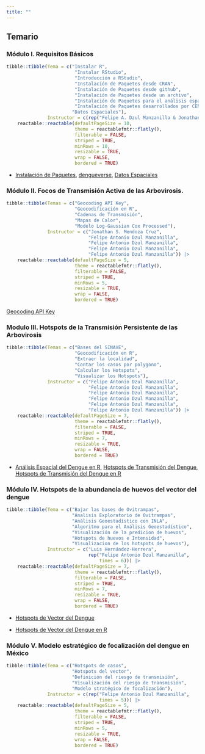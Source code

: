 ```yaml
---
title: ""
---
```


## Temario

### Módulo I. Requisitos Básicos

```r
tibble::tibble(Tema = c("Instalar R",
                         "Instalar RStudio",
                         "Introducción a RStudio",
                         "Instalación de Paquetes desde CRAN",
                         "Instalación de Paquetes desde github",
                         "Instalación de Paquetes desde un archivo",
                         "Instalación de Paquetes para el análisis espacial",
                         "Instalación de Paquetes desarrollados por CENAPRECE-InDRE",
                        "Datos Espaciales"),
               Instructor = c(rep("Felipe A. Dzul Manzanilla & Jonathan S. Mendoza Cruz", times = 9))) |>
    reactable::reactable(defaultPageSize = 10,
                         theme = reactablefmtr::flatly(),
                         filterable = FALSE,
                         striped = TRUE,
                         minRows = 10,
                         resizable = TRUE, 
                         wrap = FALSE, 
                         bordered = TRUE)

```

-   [Instalación de Paquetes](https://calm-hummingbird-41cb33.netlify.app/talks/pkg_installation/#/), [dengueverse](https://calm-hummingbird-41cb33.netlify.app/talks/dengueverse/#/dengueverse), [Datos Espaciales](https://calm-hummingbird-41cb33.netlify.app/talks/spatial_data/#/)


### Módulo II. Focos de Transmisión Activa de las Arbovirosis.

```r
tibble::tibble(Temas = c("Geocoding API Key",
                         "Geocodificación en R",
                         "Cadenas de Transmisión",
                         "Mapas de Calor",
                         "Modelo Log-Gaussian Cox Processed"),
               Instructor = c("Jonathan S. Mendoza Cruz",
                              "Felipe Antonio Dzul Manzanilla",
                              "Felipe Antonio Dzul Manzanilla",
                              "Felipe Antonio Dzul Manzanilla",
                              "Felipe Antonio Dzul Manzanilla")) |>
    reactable::reactable(defaultPageSize = 5,
                         theme = reactablefmtr::flatly(),
                         filterable = FALSE,
                         striped = TRUE,
                         minRows = 5,
                         resizable = TRUE, 
                         wrap = FALSE, 
                         bordered = TRUE)
```

[Geocoding API Key](https://fancy-arithmetic-194be1.netlify.app/talks/api_key_google/#/title-slide)

### Modulo III. Hotspots de la Transmisión Persistente de las Arbovirosis

```r
tibble::tibble(Temas = c("Bases del SINAVE",
                         "Geocodificación en R",
                         "Extraer la localidad",
                         "Contar los casos por polygono",
                         "Calcular los Hotspots",
                         "Visualizar los Hotspots"),
               Instructor = c("Felipe Antonio Dzul Manzanilla",
                              "Felipe Antonio Dzul Manzanilla",
                              "Felipe Antonio Dzul Manzanilla",
                              "Felipe Antonio Dzul Manzanilla",
                              "Felipe Antonio Dzul Manzanilla",
                              "Felipe Antonio Dzul Manzanilla")) |>
    reactable::reactable(defaultPageSize = 7,
                         theme = reactablefmtr::flatly(),
                         filterable = FALSE,
                         striped = TRUE,
                         minRows = 7,
                         resizable = TRUE, 
                         wrap = FALSE, 
                         bordered = TRUE)

```

-   [Análisis Espacial del Dengue en R](https://animated-longma-729cee.netlify.app/talks/spatial_analysis_dengue/#1), [Hotspots de Transmisión del Dengue](https://animated-longma-729cee.netlify.app/talks/hotspots_cases/#1), [Hotspots de Transmisión del Dengue en R](https://animated-longma-729cee.netlify.app/talks/hotspots_cases_r/#1)


### Módulo IV. Hotspots de la abundancia  de huevos del vector del dengue

```r
tibble::tibble(Tema = c("Bajar las bases de Ovitrampas",
                        "Analisis Exploratorio de Ovitrampas",
                        "Análisis Geoestadístico con INLA",
                        "Algoritmo para el Análisis Geoestadístico",
                        "Visualización de la predicion de huevos",
                        "Hotspots de huevos e Intensidad",
                        "Visualizacion de los hotspots de huevos"),
               Instructor = c("Luis Hernández-Herrera",
                              rep("Felipe Antonio Dzul Manzanilla", 
                                  times = 6))) |>
    reactable::reactable(defaultPageSize = 7,
                         theme = reactablefmtr::flatly(),
                         filterable = FALSE,
                         striped = TRUE,
                         minRows = 7,
                         resizable = TRUE, 
                         wrap = FALSE, 
                         bordered = TRUE)

```

-   [Hotspots de Vector del Dengue](https://animated-longma-729cee.netlify.app/talks/hotspots_eggs/#1)

-   [Hotspots de Vector del Dengue en R](https://animated-longma-729cee.netlify.app/talks/hotspots_eggs_r/#1)


### Módulo V. Modelo estratégico de focalización del dengue en México

```r
tibble::tibble(Tema = c("Hotspots de casos",
                        "Hotspots del vector",
                        "Definición del riesgo de transmisión",
                        "Visualización del riesgo de transmisión",
                        "Modelo stratégico de focalización"),
               Instructor = c(rep("Felipe Antonio Dzul Manzanilla", 
                                  times = 5))) |>
    reactable::reactable(defaultPageSize = 5,
                         theme = reactablefmtr::flatly(),
                         filterable = FALSE,
                         striped = TRUE,
                         minRows = 5,
                         resizable = TRUE, 
                         wrap = FALSE, 
                         bordered = TRUE)

```


